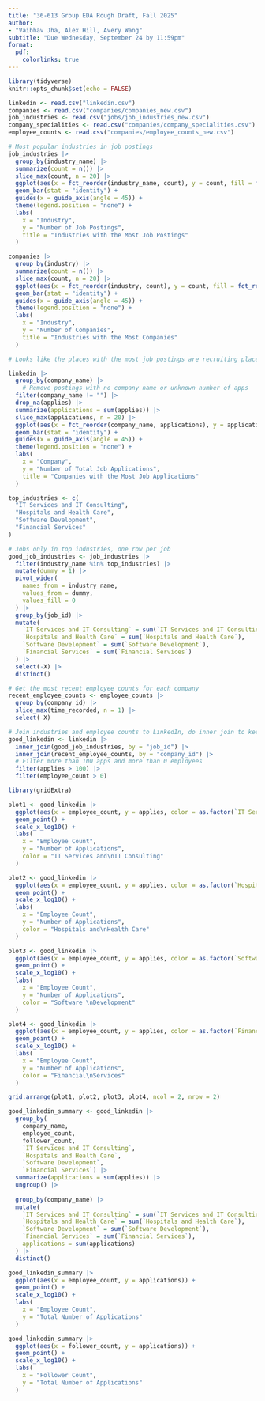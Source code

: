 ```yaml
---
title: "36-613 Group EDA Rough Draft, Fall 2025"
author: 
- "Vaibhav Jha, Alex Hill, Avery Wang"
subtitle: "Due Wednesday, September 24 by 11:59pm"
format:
  pdf:
    colorlinks: true
---
```


```r
library(tidyverse)
knitr::opts_chunk$set(echo = FALSE)
```

```r
linkedin <- read.csv("linkedin.csv")
companies <- read.csv("companies/companies_new.csv")
job_industries <- read.csv("jobs/job_industries_new.csv")
company_specialities <- read.csv("companies/company_specialities.csv")
employee_counts <- read.csv("companies/employee_counts_new.csv")
```

```r
# Most popular industries in job postings
job_industries |>
  group_by(industry_name) |>
  summarize(count = n()) |>
  slice_max(count, n = 20) |>
  ggplot(aes(x = fct_reorder(industry_name, count), y = count, fill = fct_reorder(industry_name, count))) +
  geom_bar(stat = "identity") +
  guides(x = guide_axis(angle = 45)) +
  theme(legend.position = "none") +
  labs(
    x = "Industry",
    y = "Number of Job Postings",
    title = "Industries with the Most Job Postings"
  )
```

```r
companies |>
  group_by(industry) |>
  summarize(count = n()) |>
  slice_max(count, n = 20) |>
  ggplot(aes(x = fct_reorder(industry, count), y = count, fill = fct_reorder(industry, count))) +
  geom_bar(stat = "identity") +
  guides(x = guide_axis(angle = 45)) +
  theme(legend.position = "none") +
  labs(
    x = "Industry",
    y = "Number of Companies",
    title = "Industries with the Most Companies"
  )
```

```r
# Looks like the places with the most job postings are recruiting places, probably not what we're looking for

linkedin |>
  group_by(company_name) |>
    # Remove postings with no company name or unknown number of apps
  filter(company_name != "") |>
  drop_na(applies) |>
  summarize(applications = sum(applies)) |>
  slice_max(applications, n = 20) |>
  ggplot(aes(x = fct_reorder(company_name, applications), y = applications, fill = fct_reorder(company_name, applications))) +
  geom_bar(stat = "identity") +
  guides(x = guide_axis(angle = 45)) +
  theme(legend.position = "none") +
  labs(
    x = "Company",
    y = "Number of Total Job Applications",
    title = "Companies with the Most Job Applications"
  )
```

```r
top_industries <- c(
  "IT Services and IT Consulting",
  "Hospitals and Health Care",
  "Software Development",
  "Financial Services"
)

# Jobs only in top industries, one row per job
good_job_industries <- job_industries |>
  filter(industry_name %in% top_industries) |>
  mutate(dummy = 1) |>
  pivot_wider(
    names_from = industry_name,
    values_from = dummy,
    values_fill = 0
  ) |>
  group_by(job_id) |>
  mutate(
    `IT Services and IT Consulting` = sum(`IT Services and IT Consulting`),
    `Hospitals and Health Care` = sum(`Hospitals and Health Care`),
    `Software Development` = sum(`Software Development`),
    `Financial Services` = sum(`Financial Services`)
  ) |>
  select(-X) |>
  distinct()

# Get the most recent employee counts for each company
recent_employee_counts <- employee_counts |>
  group_by(company_id) |>
  slice_max(time_recorded, n = 1) |>
  select(-X)

# Join industries and employee counts to LinkedIn, do inner join to keep only good jobs and companies in the database
good_linkedin <- linkedin |>
  inner_join(good_job_industries, by = "job_id") |>
  inner_join(recent_employee_counts, by = "company_id") |>
  # Filter more than 100 apps and more than 0 employees
  filter(applies > 100) |>
  filter(employee_count > 0)
```

```r
library(gridExtra)

plot1 <- good_linkedin |>
  ggplot(aes(x = employee_count, y = applies, color = as.factor(`IT Services and IT Consulting`))) +
  geom_point() +
  scale_x_log10() +
  labs(
    x = "Employee Count",
    y = "Number of Applications",
    color = "IT Services and\nIT Consulting"
  )

plot2 <- good_linkedin |>
  ggplot(aes(x = employee_count, y = applies, color = as.factor(`Hospitals and Health Care`))) +
  geom_point() +
  scale_x_log10() +
  labs(
    x = "Employee Count",
    y = "Number of Applications",
    color = "Hospitals and\nHealth Care"
  )

plot3 <- good_linkedin |>
  ggplot(aes(x = employee_count, y = applies, color = as.factor(`Software Development`))) +
  geom_point() +
  scale_x_log10() +
  labs(
    x = "Employee Count",
    y = "Number of Applications",
    color = "Software \nDevelopment"
  )

plot4 <- good_linkedin |>
  ggplot(aes(x = employee_count, y = applies, color = as.factor(`Financial Services`))) +
  geom_point() +
  scale_x_log10() +
  labs(
    x = "Employee Count",
    y = "Number of Applications",
    color = "Financial\nServices"
  )

grid.arrange(plot1, plot2, plot3, plot4, ncol = 2, nrow = 2)
```

```r
good_linkedin_summary <- good_linkedin |>
  group_by(
    company_name,
    employee_count,
    follower_count,
    `IT Services and IT Consulting`,
    `Hospitals and Health Care`,
    `Software Development`,
    `Financial Services`) |>
  summarize(applications = sum(applies)) |>
  ungroup() |>
  
  group_by(company_name) |>
  mutate(
    `IT Services and IT Consulting` = sum(`IT Services and IT Consulting`),
    `Hospitals and Health Care` = sum(`Hospitals and Health Care`),
    `Software Development` = sum(`Software Development`),
    `Financial Services` = sum(`Financial Services`),
    applications = sum(applications)
  ) |>
  distinct()

good_linkedin_summary |>
  ggplot(aes(x = employee_count, y = applications)) +
  geom_point() +
  scale_x_log10() +
  labs(
    x = "Employee Count", 
    y = "Total Number of Applications"
  )

good_linkedin_summary |>
  ggplot(aes(x = follower_count, y = applications)) +
  geom_point() +
  scale_x_log10() +
  labs(
    x = "Follower Count", 
    y = "Total Number of Applications"
  )
```